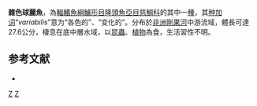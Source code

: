 {{Speciesbox
| status = LC
| status_system = IUCN3.1
| genus = Tylochromis
| species = variabilis
| authority = [[Daget|Daget]], 1954
| synonyms = 
}}

'''雜色球麗魚'''，為[[輻鰭魚綱|輻鰭魚綱]][[鱸形目|鱸形目]][[隆頭魚亞目|隆頭魚亞目]][[慈鯛科|慈鯛科]]的其中一[[種|種]]，其[[种加词|种加词]]“''variabilis''”意为“各色的”、“变化的”。分布於[[非洲|非洲]][[剛果河|剛果河]]中游流域，體長可達27.6公分，棲息在底中層水域，以[[昆蟲|昆蟲]]、[[植物|植物]]為食，生活習性不明。

==参考文献==
*{{FishBase_species|genus=Tylochromis|species=variabilis|year=2013|month=5}}

{{Taxonbar|from=Q5499640}}

[[Category:球麗魚屬|Z]]
[[Category:_1954年描述的鱼类|Z]]


{{鱸形目小作品}}